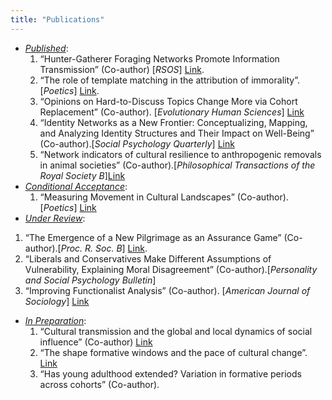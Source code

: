 ```yaml
---
title: "Publications"
---
```


-   [*Published*]{.underline}:
    1)  "Hunter-Gatherer Foraging Networks Promote Information Transmission" (Co-author) \[*RSOS*\] [Link](https://royalsocietypublishing.org/doi/full/10.1098/rsos.211324).
    2)  "The role of template matching in the attribution of immorality". \[*Poetics*\] [Link](https://doi.org/10.1016/j.poetic.2021.101643).
    3)  "Opinions on Hard-to-Discuss Topics Change More via Cohort Replacement" (Co-author). \[*Evolutionary Human Sciences*\] [Link](https://www.cambridge.org/core/journals/evolutionary-human-sciences/article/opinions-on-hardtodiscuss-topics-change-more-via-cohort-replacement/D11EC23A36D627465FDC9AA52AD049E1)
    4)  "Identity Networks as a New Frontier: Conceptualizing, Mapping, and Analyzing Identity Structures and Their Impact on Well-Being" (Co-author).[*Social Psychology Quarterly*] [Link](https://doi.org/10.1177/01902725241292328)
    5)  "Network indicators of cultural resilience to anthropogenic removals in animal societies" (Co-author).\[*Philosophical Transactions of the Royal Society B*\][Link](https://ucdavis.box.com/s/8lbipunsocal5tyl5dtalfc1484n8mq6)
    
-   [*Conditional Acceptance*]{.underline}:
    1)  "Measuring Movement in Cultural Landscapes" (Co-author). \[*Poetics*\] [Link](https://osf.io/preprints/socarxiv/wdh3f)
    
-   [*Under Review*]{.underline}:
  1) "The Emergence of a New Pilgrimage as an Assurance Game" (Co-author).[*Proc. R. Soc. B*] [Link](https://osf.io/preprints/socarxiv/rdqnk).
  2) “Liberals and Conservatives Make Different Assumptions of Vulnerability, Explaining Moral Disagreement” (Co-author).[*Personality and Social Psychology Bulletin*]
  3) "Improving Functionalist Analysis" (Co-author). [*American Journal of Sociology*] [Link](https://osf.io/preprints/socarxiv/dfc4k)
    
-   [*In Preparation*]{.underline}:
    1)  "Cultural transmission and the global and local dynamics of social influence" (Co-author) [Link](https://osf.io/preprints/socarxiv/2vyhp/)
    2)  “The shape formative windows and the pace of cultural change”. [Link](https://osf.io/preprints/socarxiv/y8b2e)
    3)  "Has young adulthood extended? Variation in formative periods across cohorts" (Co-author).
